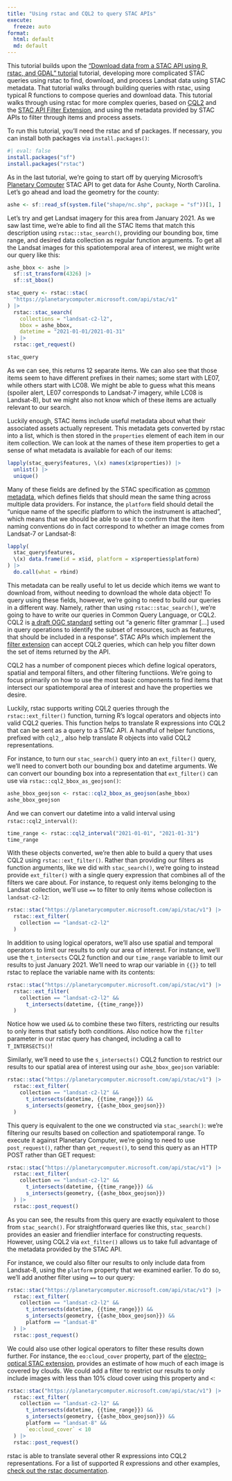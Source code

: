 ```yaml
---
title: "Using rstac and CQL2 to query STAC APIs"
execute:
  freeze: auto
format:
  html: default
  md: default
---
```


This tutorial builds upon the ["Download data from a STAC API using R, rstac, and GDAL" tutorial](rstac.qmd) tutorial, developing more complicated STAC queries using rstac to find, download, and process Landsat data using STAC metadata. That tutorial walks through building queries with rstac, using typical R functions to compose queries and download data. This tutorial walks through using rstac for more complex queries, based on [CQL2](https://portal.ogc.org/files/96288) and the [STAC API Filter Extension](https://github.com/stac-api-extensions/filter/), and using the metadata provided by STAC APIs to filter through items and process assets.

To run this tutorial, you'll need the rstac and sf packages. If necessary, you can install both packages via `install.packages()`:

```r
#| eval: false
install.packages("sf")
install.packages("rstac")
```

As in the last tutorial, we're going to start off by querying Microsoft's [Planetary Computer](https://planetarycomputer.microsoft.com) STAC API to get data for Ashe County, North Carolina. Let's go ahead and load the geometry for the county:

```r
ashe <- sf::read_sf(system.file("shape/nc.shp", package = "sf"))[1, ]
```

Let's try and get Landsat imagery for this area from January 2021. As we saw last time, we're able to find all the STAC Items that match this description using `rstac::stac_search()`, providing our bounding box, time range, and desired data collection as regular function arguments. To get all the Landsat images for this spatiotemporal area of interest, we might write our query like this:

```r
ashe_bbox <- ashe |>
  sf::st_transform(4326) |>
  sf::st_bbox()

stac_query <- rstac::stac(
  "https://planetarycomputer.microsoft.com/api/stac/v1"
) |>
  rstac::stac_search(
    collections = "landsat-c2-l2",
    bbox = ashe_bbox,
    datetime = "2021-01-01/2021-01-31"
  ) |>
  rstac::get_request()

stac_query
```

As we can see, this returns 12 separate items. We can also see that those items seem to have different prefixes in their names; some start with LE07, while others start with LC08. We might be able to guess what this means (spoiler alert, LE07 corresponds to Landsat-7 imagery, while LC08 is Landsat-8), but we might also not know which of these items are actually relevant to our search.

Luckily enough, STAC items include useful metadata about what their associated assets actually represent. This metadata gets converted by rstac into a list, which is then stored in the `properties` element of each item in our item collection. We can look at the names of these item properties to get a sense of what metadata is available for each of our items:

```r
lapply(stac_query$features, \(x) names(x$properties)) |> 
  unlist() |> 
  unique()
```

Many of these fields are defined by the STAC specification as [common metadata](https://github.com/radiantearth/stac-spec/blob/master/item-spec/common-metadata.md), which defines fields that should mean the same thing across multiple data providers. For instance, the `platform` field should detail the "unique name of the specific platform to which the instrument is attached", which means that we should be able to use it to confirm that the item naming conventions do in fact correspond to whether an image comes from Landsat-7 or Landsat-8:

```r
lapply(
  stac_query$features, 
  \(x) data.frame(id = x$id, platform = x$properties$platform)
) |> 
  do.call(what = rbind)
```

This metadata can be really useful to let us decide which items we want to download from, without needing to download the whole data object! To query using these fields, however, we're going to need to build our queries in a different way. Namely, rather than using `rstac::stac_search()`, we're going to have to write our queries in Common Query Language, or CQL2. CQL2 is [a draft OGC standard](https://docs.ogc.org/DRAFTS/21-065.html) setting out "a generic filter grammar [...] used in query operations to identify the subset of resources, such as features, that should be included in a response". STAC APIs which implement the [filter extension](https://github.com/stac-api-extensions/filter) can accept CQL2 queries, which can help you filter down the set of items returned by the API.

CQL2 has a number of component pieces which define logical operators, spatial and temporal filters, and other filtering functiions. We're going to focus primarily on how to use the most basic components to find items that intersect our spatiotemporal area of interest and have the properties we desire.

Luckily, rstac supports writing CQL2 queries through the `rstac::ext_filter()` function, turning R's logcal operators and objects into valid CQL2 queries. This function helps to translate R expressions into CQL2 that can be sent as a query to a STAC API. A handful of helper functions, prefixed with `cql2_`, also help translate R objects into valid CQL2 representations.

For instance, to turn our `stac_search()` query into an `ext_filter()` query, we'll need to convert both our bounding box and datetime arguments. We can convert our bounding box into a representation that `ext_filter()` can use via `rstac::cql2_bbox_as_geojson()`:

```r
ashe_bbox_geojson <- rstac::cql2_bbox_as_geojson(ashe_bbox)
ashe_bbox_geojson
```

And we can convert our datetime into a valid interval using `rstac::cql2_interval()`:

```r
time_range <- rstac::cql2_interval("2021-01-01", "2021-01-31")
time_range
```

With these objects converted, we're then able to build a query that uses CQL2 using `rstac::ext_filter()`. Rather than providing our filters as function arguments, like we did with `stac_search()`, we're going to instead provide `ext_filter()` with a single query expression that combines all of the filters we care about. For instance, to request only items belonging to the Landsat collection, we'll use `==` to filter to only items whose collection is `landsat-c2-l2`:

```r
rstac::stac("https://planetarycomputer.microsoft.com/api/stac/v1") |>
  rstac::ext_filter(
    collection == "landsat-c2-l2"
  )
```

In addition to using logical operators, we'll also use spatial and temporal operators to limit our results to only our area of interest. For instance, we'll use the `t_intersects` CQL2 function and our `time_range` variable to limit our results to just January 2021. We'll need to wrap our variable in `{{}}` to tell rstac to replace the variable name with its contents:

```r
rstac::stac("https://planetarycomputer.microsoft.com/api/stac/v1") |>
  rstac::ext_filter(
    collection == "landsat-c2-l2" &&
      t_intersects(datetime, {{time_range}})
  )
```

Notice how we used `&&` to combine these two filters, restricting our results to only items that satisfy both conditions. Also notice how the `filter` parameter in our rstac query has changed, including a call to `T_INTERSECTS()`!

Similarly, we'll need to use the `s_intersects()` CQL2 function to restrict our results to our spatial area of interest using our `ashe_bbox_geojson` variable:

```r
rstac::stac("https://planetarycomputer.microsoft.com/api/stac/v1") |>
  rstac::ext_filter(
    collection == "landsat-c2-l2" &&
      t_intersects(datetime, {{time_range}}) &&
      s_intersects(geometry, {{ashe_bbox_geojson}})
  )
```

This query is equivalent to the one we constructed via `stac_search()`: we're filtering our results based on collection and spatiotemporal range. To execute it against Planetary Computer, we're going to need to use `post_request()`, rather than `get_request()`, to send this query as an HTTP POST rather than GET request:

```r
rstac::stac("https://planetarycomputer.microsoft.com/api/stac/v1") |>
  rstac::ext_filter(
    collection == "landsat-c2-l2" &&
      t_intersects(datetime, {{time_range}}) &&
      s_intersects(geometry, {{ashe_bbox_geojson}})
  ) |>
  rstac::post_request()
```

As you can see, the results from this query are exactly equivalent to those from `stac_search()`. For straightforward queries like this, `stac_search()` provides an easier and friendlier interface for constructing requests. However, using CQL2 via `ext_filter()` allows us to take full advantage of the metadata provided by the STAC API.

For instance, we could also filter our results to only include data from Landsat-8, using the `platform` property that we examined earlier. To do so, we'll add another filter using `==` to our query:

```r
rstac::stac("https://planetarycomputer.microsoft.com/api/stac/v1") |>
  rstac::ext_filter(
    collection == "landsat-c2-l2" &&
      t_intersects(datetime, {{time_range}}) &&
      s_intersects(geometry, {{ashe_bbox_geojson}}) && 
      platform == "landsat-8"
  ) |>
  rstac::post_request()
```

We could also use other logical operators to filter these results down further. For instance, the `eo:cloud_cover` property, part of the [electro-optical STAC extension](https://github.com/stac-extensions/eo), provides an estimate of how much of each image is covered by clouds. We could add a filter to restrict our results to only include images with less than 10% cloud cover using this property and `<`:

```r
rstac::stac("https://planetarycomputer.microsoft.com/api/stac/v1") |>
  rstac::ext_filter(
    collection == "landsat-c2-l2" &&
      t_intersects(datetime, {{time_range}}) &&
      s_intersects(geometry, {{ashe_bbox_geojson}}) && 
      platform == "landsat-8" && 
      `eo:cloud_cover` < 10
  ) |>
  rstac::post_request()
```

rstac is able to translate several other R expressions into CQL2 representations. For a list of supported R expressions and other examples, [check out the rstac documentation](https://brazil-data-cube.github.io/rstac/articles/rstac-02-cql2.html).

